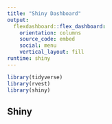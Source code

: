```yaml
---
title: "Shiny Dashboard"
output: 
  flexdashboard::flex_dashboard:
    orientation: columns
    source_code: embed
    social: menu
    vertical_layout: fill
runtime: shiny
---
```


```r
library(tidyverse)
library(rvest)
library(shiny)
```

## Shiny

```r

```


